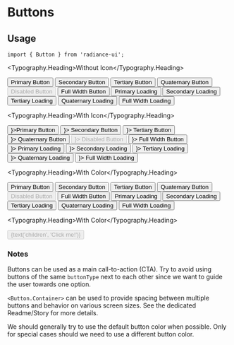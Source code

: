 
<Meta title="Buttons/Button" component={Button} />

# Buttons

## Usage

```tsx
import { Button } from 'radiance-ui';
```

<ArgsTable of={Button} />

<Typography.Heading>Without Icon</Typography.Heading>

<Canvas>
  <Story name="Without Icon">
    <Button.Container>
      <Button>Primary Button</Button>
      <Button buttonType="secondary">Secondary Button</Button>
      <Button buttonType="tertiary">Tertiary Button</Button>
      <Button buttonType="quaternary">Quaternary Button</Button>
      <Button disabled>Disabled Button</Button>
      <Button isFullWidth>Full Width Button</Button>
      <Button isLoading>Primary Loading</Button>
      <Button isLoading buttonType="secondary">
        Secondary Loading
      </Button>
      <Button buttonType="tertiary" isLoading>
        Tertiary Loading
      </Button>
      <Button buttonType="quaternary" isLoading>
        Quaternary Loading
      </Button>
      <Button isFullWidth isLoading>
        Full Width Loading
      </Button>
    </Button.Container>
  </Story>
</Canvas>

<Typography.Heading>With Icon</Typography.Heading>

<Canvas>
  <Story name="With Icon">
    <Button.Container>
      <Button icon={<CheckmarkIcon />}>Primary Button</Button>
      <Button buttonType="secondary" icon={<CheckmarkIcon />}>
        Secondary Button
      </Button>
      <Button buttonType="tertiary" icon={<CheckmarkIcon />}>
        Tertiary Button
      </Button>
      <Button buttonType="quaternary" icon={<CheckmarkIcon />}>
        Quaternary Button
      </Button>
      <Button disabled icon={<CheckmarkIcon />}>
        Disabled Button
      </Button>
      <Button isFullWidth icon={<CheckmarkIcon />}>
        Full Width Button
      </Button>
      <Button isLoading icon={<CheckmarkIcon />}>
        Primary Loading
      </Button>
      <Button isLoading buttonType="secondary" icon={<CheckmarkIcon />}>
        Secondary Loading
      </Button>
      <Button isLoading buttonType="tertiary" icon={<CheckmarkIcon />}>
        Tertiary Loading
      </Button>
      <Button isLoading buttonType="quaternary" icon={<CheckmarkIcon />}>
        Quaternary Loading
      </Button>
      <Button isLoading isFullWidth icon={<CheckmarkIcon />}>
        Full Width Loading
      </Button>
    </Button.Container>
  </Story>
</Canvas>

<Typography.Heading>With Color</Typography.Heading>

<Canvas>
  <Story name="With Color">
    <Button.Container>
      <Button buttonColor={COLORS.statusRed}>Primary Button</Button>
      <Button buttonColor={COLORS.statusRed} buttonType="secondary">
        Secondary Button
      </Button>
      <Button buttonColor={COLORS.statusRed} buttonType="tertiary">
        Tertiary Button
      </Button>
      <Button buttonColor={COLORS.statusRed} buttonType="quaternary">
        Quaternary Button
      </Button>
      <Button buttonColor={COLORS.statusRed} disabled>
        Disabled Button
      </Button>
      <Button buttonColor={COLORS.statusRed} isFullWidth>
        Full Width Button
      </Button>
      <Button buttonColor={COLORS.statusRed} isLoading>
        Primary Loading
      </Button>
      <Button buttonColor={COLORS.statusRed} isLoading buttonType="secondary">
        Secondary Loading
      </Button>
      <Button buttonColor={COLORS.statusRed} buttonType="tertiary" isLoading>
        Tertiary Loading
      </Button>
      <Button buttonColor={COLORS.statusRed} buttonType="quaternary" isLoading>
        Quaternary Loading
      </Button>
      <Button buttonColor={COLORS.statusRed} isFullWidth isLoading>
        Full Width Loading
      </Button>
    </Button.Container>
  </Story>
</Canvas>

<Typography.Heading>With Color</Typography.Heading>

<Canvas>
  <Story name="With Knobs">
    <Button.Container>
      <Button
        buttonType={select(
          'buttonType',
          ['primary', 'secondary', 'tertiary', 'quaternary'],
          'primary',
        )}
        buttonColor={select('buttonColor', COLORS, COLORS.primary)}
        isLoading={boolean('isLoading', false)}
        disabled={boolean('disabled', false)}
        onClick={action('button clicked')}
        textColor={text('textColor', '')}
      >
        {text('children', 'Click me!')}
      </Button>
    </Button.Container>
  </Story>
</Canvas>

### Notes

Buttons can be used as a main call-to-action (CTA). Try to avoid using
buttons of the same `buttonType` next to each other since we want to
guide the user towards one option.

`<Button.Container>` can be used to provide spacing between multiple
buttons and behavior on various screen sizes. See the dedicated
Readme/Story for more details.

We should generally try to use the default button color when possible.
Only for special cases should we need to use a different button color.

